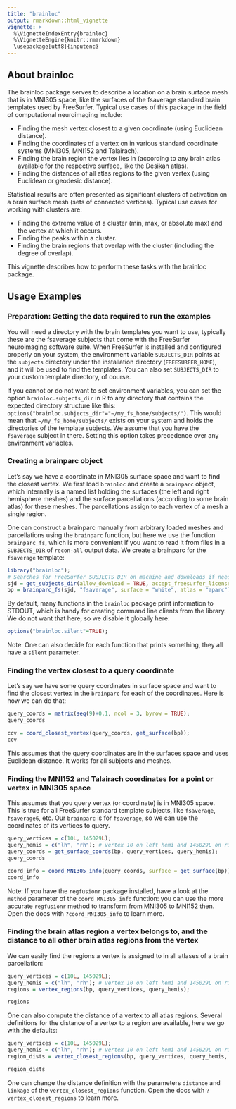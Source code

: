 ```yaml
---
title: "brainloc"
output: rmarkdown::html_vignette
vignette: >
  %\VignetteIndexEntry{brainloc}
  %\VignetteEngine{knitr::rmarkdown}
  \usepackage[utf8]{inputenc}
---
```


## About brainloc

The brainloc package serves to describe a location on a brain surface mesh that is in MNI305 space, like the surfaces of the fsaverage standard brain templates used by FreeSurfer. Typical use cases of this package in the field of computational neuroimaging include:

* Finding the mesh vertex closest to a given coordinate (using Euclidean distance).
* Finding the coordinates of a vertex on in various standard coordinate systems (MNI305, MNI152 and Talairach).
* Finding the brain region the vertex lies in (according to any brain atlas available for the respective surface, like the Desikan atlas).
* Finding the distances of all atlas regions to the given vertex (using Euclidean or geodesic distance).

Statistical results are often presented as significant clusters of activation on a brain surface mesh (sets of connected vertices). Typical use cases for working with clusters are:

* Finding the extreme value of a cluster (min, max, or absolute max) and the vertex at which it occurs.
* Finding the peaks within a cluster.
* Finding the brain regions that overlap with the cluster (including the degree of overlap).

This vignette describes how to perform these tasks with the brainloc package.

## Usage Examples

### Preparation: Getting the data required to run the examples

You will need a directory with the brain templates you want to use, typically these are the fsaverage subjects that come with the FreeSurfer neuroimaging software suite. When FreeSurfer is installed and configured properly on your system, the environment variable `SUBJECTS_DIR` points at the `subjects` directory under the installation directory (`FREESURFER_HOME`), and it will be used to find the templates. You can also set `SUBJECTS_DIR` to your custom template directory, of course.

If you cannot or do not want to set environment variables, you can set the option `brainloc.subjects_dir` in R to any directory that contains the expected directory structure like this: `options("brainloc.subjects_dir"="~/my_fs_home/subjects/")`. This would mean that `~/my_fs_home/subjects/` exists on your system and holds the directories of the template subjects. We assume that you have the `fsaverage` subject in there. Setting this option takes precedence over any environment variables.


### Creating a brainparc object

Let's say we have a coordinate in MNI305 surface space and want to find the closest vertex. We first load `brainloc` and create a `brainparc` object, which internally is a named list holding the surfaces (the left and right hemisphere meshes) and the surface parcellations (according to some brain atlas) for these meshes. The parcellations assign to each vertex of a mesh a single region.

One can construct a brainparc manually from arbitrary loaded meshes and parcellations using the `brainparc` function, but here we use the function `brainparc_fs`, which is more convenient if you want to read it from files in a `SUBJECTS_DIR` of `recon-all` output data. We create a brainparc for the `fsaverage` template:


```r
library("brainloc");
# Searches for FreeSurfer SUBJECTS_DIR on machine and downloads if needed.
sjd = get_subjects_dir(allow_download = TRUE, accept_freesurfer_license = TRUE); 
bp = brainparc_fs(sjd, "fsaverage", surface = "white", atlas = "aparc");
```

By default, many functions in the `brainloc` package print information to STDOUT, which is handy for creating command line clients from the library. We do not want that here, so we disable it globally here:
```r
options("brainloc.silent"=TRUE);
```

Note: One can also decide for each function that prints something, they all have a `silent` parameter.


### Finding the vertex closest to a query coordinate

Let's say we have some query coordinates in surface space and want to find the closest vertex in the `brainparc` for each of the coordinates. Here is how we can do that:

```r
query_coords = matrix(seq(9)+0.1, ncol = 3, byrow = TRUE);
query_coords

ccv = coord_closest_vertex(query_coords, get_surface(bp));
ccv
```

This assumes that the query coordinates are in the surfaces space and uses Euclidean distance. It works for all subjects and meshes.

### Finding the MNI152 and Talairach coordinates for a point or vertex in MNI305 space

This assumes that you query vertex (or coordinate) is in MNI305 space. This is true for all FreeSurfer standard template subjects, like `fsaverage`, `fsaverage6`, etc. Our `brainparc` is for `fsaverage`, so we can use the coordinates of its vertices to query.

```r
query_vertices = c(10L, 145029L);
query_hemis = c("lh", "rh"); # vertex 10 on left hemi and 145029L on right hemi.
query_coords = get_surface_coords(bp, query_vertices, query_hemis);
query_coords

coord_info = coord_MNI305_info(query_coords, surface = get_surface(bp));
coord_info
```

Note: If you have the `regfusionr` package installed, have a look at the `method` parameter of the `coord_MNI305_info` function: you can use the more accurate `regfusionr` method to transform from MNI305 to MNI152 then. Open the docs with `?coord_MNI305_info` to learn more.


### Finding the brain atlas region a vertex belongs to, and the distance to all other brain atlas regions from the vertex

We can easily find the regions a vertex is assigned to in all atlases of a brain parcellation:

```r
query_vertices = c(10L, 145029L);
query_hemis = c("lh", "rh"); # vertex 10 on left hemi and 145029L on right hemi.
regions = vertex_regions(bp, query_vertices, query_hemis);

regions
```


One can also compute the distance of a vertex to all atlas regions. Several definitions for the distance of a vertex to a region are available, here we go with the defaults:
```r
query_vertices = c(10L, 145029L);
query_hemis = c("lh", "rh"); # vertex 10 on left hemi and 145029L on right hemi.
region_dists = vertex_closest_regions(bp, query_vertices, query_hemis, num_regions_to_report=5L);

region_dists
```


One can change the distance definition with the parameters `distance` and `linkage` of the `vertex_closest_regions` function. Open the docs with `?vertex_closest_regions` to learn more.

